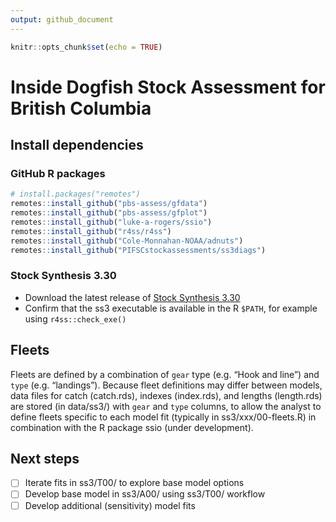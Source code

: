 ```yaml
---
output: github_document
---
```


```r
knitr::opts_chunk$set(echo = TRUE)
```

<!-- README.md is generated from README.Rmd. Please edit that file -->

# Inside Dogfish Stock Assessment for British Columbia

## Install dependencies

### GitHub R packages

```r
# install.packages("remotes")
remotes::install_github("pbs-assess/gfdata")
remotes::install_github("pbs-assess/gfplot")
remotes::install_github("luke-a-rogers/ssio")
remotes::install_github("r4ss/r4ss")
remotes::install_github("Cole-Monnahan-NOAA/adnuts")
remotes::install_github("PIFSCstockassessments/ss3diags")
```

### Stock Synthesis 3.30

- Download the latest release of [Stock Synthesis 3.30](https://github.com/nmfs-ost/ss3-source-code?tab=readme-ov-file)
- Confirm that the ss3 executable is available in the R `$PATH`, for example using `r4ss::check_exe()`

## Fleets

Fleets are defined by a combination of `gear` type (e.g. "Hook and line") and 
`type` (e.g. "landings"). Because fleet definitions may differ between
models, data files for catch (catch.rds), indexes (index.rds), and lengths 
(length.rds) are stored (in data/ss3/) with `gear` and `type` columns,
to allow the analyst to define fleets specific to each model fit (typically in
ss3/xxx/00-fleets.R) in combination with the R package ssio (under development).

## Next steps

- [ ] Iterate fits in ss3/T00/ to explore base model options
- [ ] Develop base model in ss3/A00/ using ss3/T00/ workflow
- [ ] Develop additional (sensitivity) model fits
